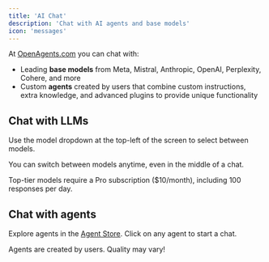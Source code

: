 ```yaml
---
title: 'AI Chat'
description: 'Chat with AI agents and base models'
icon: 'messages'
---
```


At [OpenAgents.com](https://openagents.com) you can chat with:
- Leading **base models** from Meta, Mistral, Anthropic, OpenAI, Perplexity, Cohere, and more
- Custom **agents** created by users that combine custom instructions, extra knowledge, and advanced plugins to provide unique functionality

## Chat with LLMs

Use the model dropdown at the top-left of the screen to select between models.

You can switch between models anytime, even in the middle of a chat.

Top-tier models require a Pro subscription ($10/month), including 100 responses per day.

## Chat with agents

Explore agents in the [Agent Store](https://openagents.com/store). Click on any agent to start a chat.

Agents are created by users. Quality may vary!
